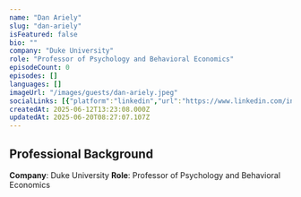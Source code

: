 ```yaml
---
name: "Dan Ariely"
slug: "dan-ariely"
isFeatured: false
bio: ""
company: "Duke University"
role: "Professor of Psychology and Behavioral Economics"
episodeCount: 0
episodes: []
languages: []
imageUrl: "/images/guests/dan-ariely.jpeg"
socialLinks: [{"platform":"linkedin","url":"https://www.linkedin.com/in/danariely/"}]
createdAt: 2025-06-12T13:23:08.000Z
updatedAt: 2025-06-20T08:27:07.107Z
---
```


## Professional Background

**Company**: Duke University
**Role**: Professor of Psychology and Behavioral Economics
